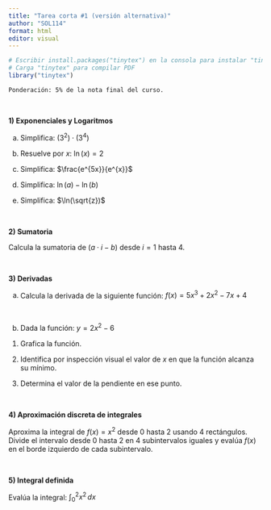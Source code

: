 ```yaml
---
title: "Tarea corta #1 (versión alternativa)"
author: "SOL114"
format: html
editor: visual
---
```


```r
# Escribir install.packages("tinytex") en la consola para instalar "tinytex"
# Carga "tinytex" para compilar PDF
library("tinytex")
```

`Ponderación: 5% de la nota final del curso.`

<br>

**1) Exponenciales y Logaritmos**

a)  Simplifica: $(3^2) \cdot (3^4)$\


b)  Resuelve por $x$: $\ln(x) = 2$\

c)  Simplifica: $\frac{e^{5x}}{e^{x}}$\


d)  Simplifica: $\ln(a) - \ln(b)$\


e)  Simplifica: $\ln(\sqrt{z})$\


<br>

**2) Sumatoria**

Calcula la sumatoria de $(a \cdot i - b)$ desde $i = 1$ hasta $4$.


<br>

**3) Derivadas**

a)  Calcula la derivada de la siguiente función: $f(x) = 5x^3 + 2x^2 - 7x + 4$\

<br>

b)  Dada la función: $y = 2x^2 - 6$

<!-- -->

1.  Grafica la función.



2.  Identifica por inspección visual el valor de $x$ en que la función alcanza su mínimo.\


3.  Determina el valor de la pendiente en ese punto.\

<br>

**4) Aproximación discreta de integrales**

Aproxima la integral de $f(x) = x^2$ desde 0 hasta 2 usando 4 rectángulos. Divide el intervalo desde 0 hasta 2 en 4 subintervalos iguales y evalúa $f(x)$ en el borde izquierdo de cada subintervalo.



<br>

**5) Integral definida**

Evalúa la integral: $\int_{0}^{2} x^2 \, dx$

